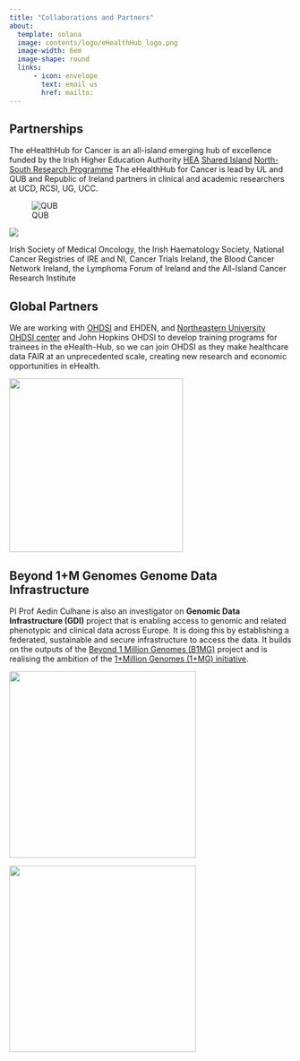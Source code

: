 ```yaml
---
title: "Collaborations and Partners"
about:
  template: solana
  image: contents/logo/eHealthHub_logo.png
  image-width: 6em
  image-shape: round
  links:
      - icon: envelope
        text: email us
        href: mailto:
---
```


## Partnerships


The eHealthHub for Cancer is an all-island emerging hub of excellence funded by the Irish Higher Education Authority [HEA](https://hea.ie/) [Shared Island](https://www.gov.ie/en/campaigns/c3417-shared-island/) [North-South Research Programme](https://hea.ie/2021/08/09/hea-launch-e40-million-north-south-research-programme-2021/) The eHealthHub for Cancer is lead by UL and QUB and Republic of Ireland partners in clinical and academic researchers at UCD, RCSI, UG, UCC.


![QUB](contents/logo/QUB_logo.jpg "Queen University Belfast") 


![](contents/photos/img/eHealth_hub/Slide2.jpeg)

Irish Society of Medical Oncology, the Irish Haematology Society, National Cancer Registries of IRE and NI, Cancer Trials Ireland, the Blood Cancer Network Ireland, the Lymphoma Forum of Ireland and the All-Island Cancer Research Institute

## Global Partners

We are working with [OHDSI](https://www.ohdsi.org/) and EHDEN, and [Northeastern University OHDSI center](https://ohdsi.northeastern.edu/) and John Hopkins OHDSI to develop training programs for trainees in the eHealth-Hub, so we can join OHDSI as they make healthcare data FAIR at an unprecedented scale, creating new research and economic opportunities in eHealth.

![](contents/logo/OHDSI.jpeg){width="310"}

## Beyond 1+M Genomes Genome Data Infrastructure

PI Prof Aedin Culhane is also an investigator on **Genomic Data Infrastructure (GDI)** project that is enabling access to genomic and related phenotypic and clinical data across Europe. It is doing this by establishing a federated, sustainable and secure infrastructure to access the data. It builds on the outputs of the [Beyond 1 Million Genomes (B1MG)](https://b1mg-project.eu/) project and is realising the ambition of the [1+Million Genomes (1+MG) initiative](https://digital-strategy.ec.europa.eu/en/policies/1-million-genomes).

![](contents/logo/b1mg-logo.png){width="333"}

![](contents/logo/gdi-logo.svg){width="333"}
